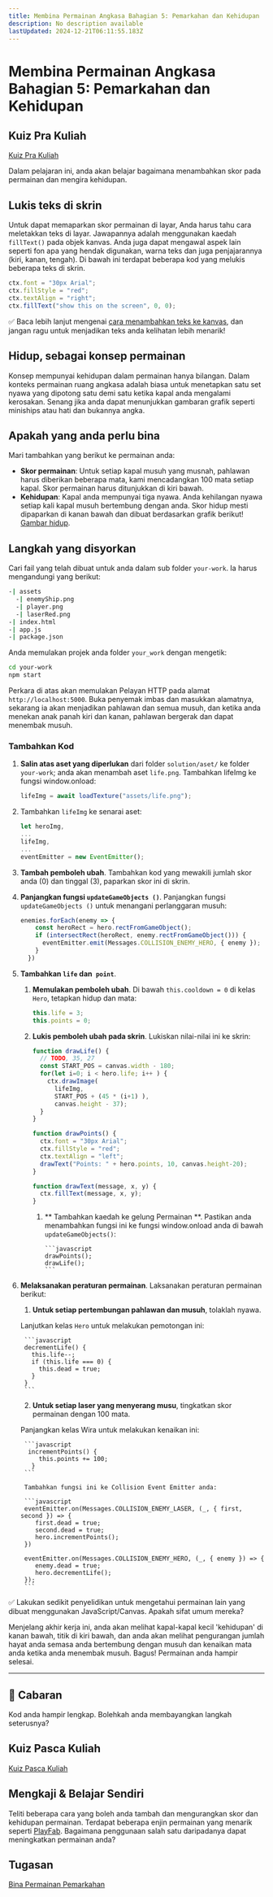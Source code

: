 ```yaml
---
title: Membina Permainan Angkasa Bahagian 5: Pemarkahan dan Kehidupan
description: No description available
lastUpdated: 2024-12-21T06:11:55.183Z
---
```


# Membina Permainan Angkasa Bahagian 5: Pemarkahan dan Kehidupan

## Kuiz Pra Kuliah

[Kuiz Pra Kuliah](https://ashy-river-0debb7803.1.azurestaticapps.net/quiz/37)

Dalam pelajaran ini, anda akan belajar bagaimana menambahkan skor pada permainan dan mengira kehidupan.

## Lukis teks di skrin

Untuk dapat memaparkan skor permainan di layar, Anda harus tahu cara meletakkan teks di layar. Jawapannya adalah menggunakan kaedah `fillText()` pada objek kanvas. Anda juga dapat mengawal aspek lain seperti fon apa yang hendak digunakan, warna teks dan juga penjajarannya (kiri, kanan, tengah). Di bawah ini terdapat beberapa kod yang melukis beberapa teks di skrin.

```javascript
ctx.font = "30px Arial";
ctx.fillStyle = "red";
ctx.textAlign = "right";
ctx.fillText("show this on the screen", 0, 0);
```

✅ Baca lebih lanjut mengenai [cara menambahkan teks ke kanvas](https://developer.mozilla.org/docs/Web/API/Canvas_API/Tutorial/Drawing_text), dan jangan ragu untuk menjadikan teks anda kelihatan lebih menarik!

## Hidup, sebagai konsep permainan

Konsep mempunyai kehidupan dalam permainan hanya bilangan. Dalam konteks permainan ruang angkasa adalah biasa untuk menetapkan satu set nyawa yang dipotong satu demi satu ketika kapal anda mengalami kerosakan. Senang jika anda dapat menunjukkan gambaran grafik seperti miniships atau hati dan bukannya angka.

## Apakah yang anda perlu bina

Mari tambahkan yang berikut ke permainan anda:

- **Skor permainan**: Untuk setiap kapal musuh yang musnah, pahlawan harus diberikan beberapa mata, kami mencadangkan 100 mata setiap kapal. Skor permainan harus ditunjukkan di kiri bawah.
- **Kehidupan**: Kapal anda mempunyai tiga nyawa. Anda kehilangan nyawa setiap kali kapal musuh bertembung dengan anda. Skor hidup mesti dipaparkan di kanan bawah dan dibuat berdasarkan grafik berikut! [Gambar hidup](../solution/assets/life.png).

## Langkah yang disyorkan

Cari fail yang telah dibuat untuk anda dalam sub folder `your-work`. Ia harus mengandungi yang berikut:

```bash
-| assets
  -| enemyShip.png
  -| player.png
  -| laserRed.png
-| index.html
-| app.js
-| package.json
```

Anda memulakan projek anda folder `your_work` dengan mengetik:

```bash
cd your-work
npm start
```

Perkara di atas akan memulakan Pelayan HTTP pada alamat `http://localhost:5000`. Buka penyemak imbas dan masukkan alamatnya, sekarang ia akan menjadikan pahlawan dan semua musuh, dan ketika anda menekan anak panah kiri dan kanan, pahlawan bergerak dan dapat menembak musuh.

### Tambahkan Kod

1. **Salin atas aset yang diperlukan** dari folder `solution/aset/` ke folder `your-work`; anda akan menambah aset `life.png`. Tambahkan lifeImg ke fungsi window.onload:

    ```javascript
    lifeImg = await loadTexture("assets/life.png");
    ```

1. Tambahkan `lifeImg` ke senarai aset:

    ```javascript
    let heroImg,
    ...
    lifeImg,
    ...
    eventEmitter = new EventEmitter();
    ```

2. **Tambah pemboleh ubah**. Tambahkan kod yang mewakili jumlah skor anda (0) dan tinggal (3), paparkan skor ini di skrin.

3. **Panjangkan fungsi `updateGameObjects ()`**. Panjangkan fungsi `updateGameObjects ()` untuk menangani perlanggaran musuh:

    ```javascript
    enemies.forEach(enemy => {
        const heroRect = hero.rectFromGameObject();
        if (intersectRect(heroRect, enemy.rectFromGameObject())) {
          eventEmitter.emit(Messages.COLLISION_ENEMY_HERO, { enemy });
        }
      })
    ```

4. **Tambahkan `life` dan` point`**.
   1. **Memulakan pemboleh ubah**. Di bawah `this.cooldown = 0` di kelas `Hero`, tetapkan hidup dan mata:

        ```javascript
        this.life = 3;
        this.points = 0;
        ```

    1. **Lukis pemboleh ubah pada skrin**. Lukiskan nilai-nilai ini ke skrin:

        ```javascript
        function drawLife() {
          // TODO, 35, 27
          const START_POS = canvas.width - 180;
          for(let i=0; i < hero.life; i++ ) {
            ctx.drawImage(
              lifeImg, 
              START_POS + (45 * (i+1) ), 
              canvas.height - 37);
          }
        }
        
        function drawPoints() {
          ctx.font = "30px Arial";
          ctx.fillStyle = "red";
          ctx.textAlign = "left";
          drawText("Points: " + hero.points, 10, canvas.height-20);
        }
        
        function drawText(message, x, y) {
          ctx.fillText(message, x, y);
        }

        ```

        1. ** Tambahkan kaedah ke gelung Permainan **. Pastikan anda menambahkan fungsi ini ke fungsi window.onload anda di bawah `updateGameObjects()`:

               ```javascript
               drawPoints();
               drawLife();
               ``` 

1. **Melaksanakan peraturan permainan**. Laksanakan peraturan permainan berikut:

   1. **Untuk setiap pertembungan pahlawan dan musuh**, tolaklah nyawa.

    Lanjutkan kelas `Hero` untuk melakukan pemotongan ini:

        ```javascript
        decrementLife() {
          this.life--;
          if (this.life === 0) {
            this.dead = true;
          }
        }
        ```

    2. **Untuk setiap laser yang menyerang musu**, tingkatkan skor permainan dengan 100 mata.

    Panjangkan kelas Wira untuk melakukan kenaikan ini:

        ```javascript
         incrementPoints() {
            this.points += 100;
          }
        ```

        Tambahkan fungsi ini ke Collision Event Emitter anda:

        ```javascript
        eventEmitter.on(Messages.COLLISION_ENEMY_LASER, (_, { first, second }) => {
           first.dead = true;
           second.dead = true;
           hero.incrementPoints();
        })

        eventEmitter.on(Messages.COLLISION_ENEMY_HERO, (_, { enemy }) => {
           enemy.dead = true;
           hero.decrementLife();
        });
        ```

✅ Lakukan sedikit penyelidikan untuk mengetahui permainan lain yang dibuat menggunakan JavaScript/Canvas. Apakah sifat umum mereka?

Menjelang akhir kerja ini, anda akan melihat kapal-kapal kecil 'kehidupan' di kanan bawah, titik di kiri bawah, dan anda akan melihat pengurangan jumlah hayat anda semasa anda bertembung dengan musuh dan kenaikan mata anda ketika anda menembak musuh. Bagus! Permainan anda hampir selesai.

---

## 🚀 Cabaran

Kod anda hampir lengkap. Bolehkah anda membayangkan langkah seterusnya?

## Kuiz Pasca Kuliah

[Kuiz Pasca Kuliah](https://ashy-river-0debb7803.1.azurestaticapps.net/quiz/38)

## Mengkaji & Belajar Sendiri

Teliti beberapa cara yang boleh anda tambah dan mengurangkan skor dan kehidupan permainan. Terdapat beberapa enjin permainan yang menarik seperti [PlayFab](https://playfab.com). Bagaimana penggunaan salah satu daripadanya dapat meningkatkan permainan anda?

## Tugasan

[Bina Permainan Pemarkahan](assignment.ms.md)
